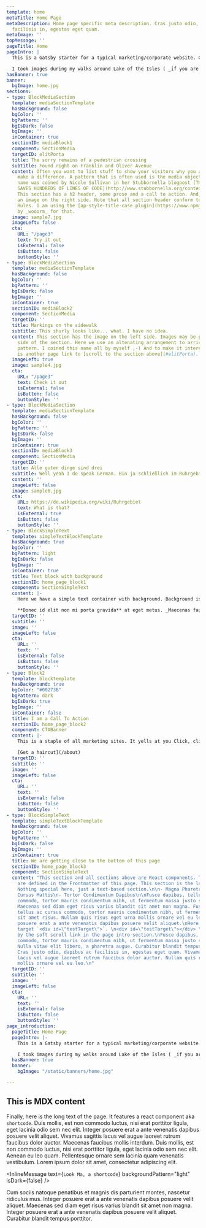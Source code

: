 ```yaml
---
template: home
metaTitle: Home Page
metaDescription: Home page specific meta description. Cras justo odio, dapibus ac
  facilisis in, egestas eget quam.
metaImage: ''
topMessage: ''
pageTitle: Home
pageIntro: |
  This is a Gatsby starter for a typical marketing/corporate website. Content is created with [MDX](https://www.gatsbyjs.org/docs/mdx/). It lets you write JSX embedded inside Markdown. It’s a great combination because it allows you to use Markdown’s terse syntax (such as # Heading) for your content and JSX for more advanced, or reusable components. This page is using several components and then at the bottom there is also some markdown body text.

  I took images during my walks around Lake of the Isles ( _if you are from Minneapolis you know where that is_ ) to provide some interesting visuals. This home page features a simple banner and startes with an introduction that features a somewhat larger font size, well, it is an intro after all. Inside this intro you'll find an [in-page link to a section below. Please click it.](#testTarget). Throughout the site smooth scrolling is implemented with [smooth-scroll](https://github.com/cferdinandi/smooth-scroll) a plugin by _cferdinandi_. I'd have liked to use `scroll-behavior: smooth;` which is browser native but Safari doesn't support it and a couple of polyfills didn't seem to work. Once you start scrolling a back-to-top link will appear in the lower right corner of the page, which will scroll the page back to... wait for it... the top of the page.
hasBanner: true
banner:
  bgImage: home.jpg
sections:
- type: BlockMediaSection
  template: mediaSectionTemplate
  hasBackground: false
  bgColor: ''
  bgPattern: ''
  bgIsDark: false
  bgImage: ''
  inContainer: true
  sectionID: mediaBlock1
  component: SectionMedia
  targetID: elitPorta
  title: The sorry remains of a pedestrian crossing
  subtitle: Found right on Franklin and Oliver Avenue
  content: Often you want to list stuff to show your visitors why you and your products
    make a difference. A pattern that is often used is the media object pattern. This
    name was coined by Nicole Sullivan in her Stubbornella blogpost [THE MEDIA OBJECT
    SAVES HUNDREDS OF LINES OF CODE](http://www.stubbornella.org/content/2010/06/25/the-media-object-saves-hundreds-of-lines-of-code/).
    This section has a h2 header, some prose and a call to action. And, of course,
    an image on the right side. Note that all section header conform to AP Style Capitalization
    Rules. I am using the [ap-style-title-case plugin](https://www.npmjs.com/package/ap-style-title-case)
    by _wooorm_ for that.
  image: sample7.jpg
  imageLeft: false
  cta:
    URL: "/page3"
    text: Try it out
    isExternal: false
    isButton: false
    buttonStyle: ''
- type: BlockMediaSection
  template: mediaSectionTemplate
  hasBackground: false
  bgColor: ''
  bgPattern: ''
  bgIsDark: false
  bgImage: ''
  inContainer: true
  sectionID: mediaBlock2
  component: SectionMedia
  targetID: ''
  title: Markings on the sidewalk
  subtitle: This shurly looks like... what. I have no idea.
  content: This section has the image on the left side. Images may be placed on either
    side of the section. Here we use an altenating arrangement to arrive at a ZigZag
    pattern. I coined this name all by myself ;-) And to make it interesting there
    is another page link to [scroll to the section above](#elitPorta).
  imageLeft: true
  image: sample4.jpg
  cta:
    URL: "/page3"
    text: Check it out
    isExternal: false
    isButton: false
    buttonStyle: ''
- type: BlockMediaSection
  template: mediaSectionTemplate
  hasBackground: false
  bgColor: ''
  bgPattern: ''
  bgIsDark: false
  bgImage: ''
  inContainer: true
  sectionID: mediaBlock3
  component: SectionMedia
  targetID: ''
  title: Alle guten dinge sind drei
  subtitle: Well yeah I do speak German. Bin ja schließlich im Ruhrgebiet geboren.
  content: ''
  imageLeft: false
  image: sample6.jpg
  cta:
    URL: https://de.wikipedia.org/wiki/Ruhrgebiet
    text: What is that?
    isExternal: true
    isButton: false
    buttonStyle: ''
- type: BlockSimpleText
  template: simpleTextBlockTemplate
  hasBackground: true
  bgColor: ''
  bgPattern: light
  bgIsDark: false
  bgImage: ''
  inContainer: true
  title: Text block with background
  sectionID: home_page_block1
  component: SectionSimpleText
  content: |-
    Here we have a simple text container with background. Background is courtesy of [Gradient Magic](https://www.gradientmagic.com/), a free gallery of fantastic and unique CSS gradients. Since we are using MDX to author content, this content may also include react components. In this website I am using this capability like Wordpress uses Shortcodes. An example is used down a couple of sections.

    **Donec id elit non mi porta gravida** at eget metus. _Maecenas faucibus mollis interdum_. Fusce dapibus, tellus ac cursus commodo, tortor mauris condimentum nibh, ut fermentum massa justo sit amet risus. Maecenas faucibus mollis interdum. Duis mollis, **est non commodo luctus**, nisi erat porttitor ligula, eget lacinia odio sem nec elit.
  targetID: ''
  subtitle: ''
  image: ''
  imageLeft: false
  cta:
    URL: ''
    text: ''
    isExternal: false
    isButton: false
    buttonStyle: ''
- type: Block2
  template: blocktemplate
  hasBackground: true
  bgColor: "#00273B"
  bgPattern: dark
  bgIsDark: true
  bgImage: ''
  inContainer: false
  title: I am a Call To Action
  sectionID: home_page_block2
  component: CTABanner
  content: |-
    This is a staple of all marketing sites. It yells at you Click, click, click ME. Can't miss this. _This is also an example of a full-width background._

    [Get a haircut](/about)
  targetID: ''
  subtitle: ''
  image: ''
  imageLeft: false
  cta:
    URL: ''
    text: ''
    isExternal: false
    isButton: false
    buttonStyle: ''
- type: BlockSimpleText
  template: simpleTextBlockTemplate
  hasBackground: false
  bgColor: ''
  bgPattern: ''
  bgIsDark: false
  bgImage: ''
  inContainer: true
  title: We are getting close to the bottom of this page
  sectionID: home_page_block3
  component: SectionSimpleText
  content: "This section and all sections above are React components. Their props
    are defined in the Frontmatter of this page. This section is the last one of these.
    Nothing special here, just a text-based section.\n\n- Magna Pharetra Tristique\n-
    Cursus Mattis\n- Tortor Condimentum Dapibus\n\nFusce dapibus, tellus ac cursus
    commodo, tortor mauris condimentum nibh, ut fermentum massa justo sit amet risus.
    Maecenas sed diam eget risus varius blandit sit amet non magna. Fusce dapibus,
    tellus ac cursus commodo, tortor mauris condimentum nibh, ut fermentum massa justo
    sit amet risus. Nullam quis risus eget urna mollis ornare vel eu leo. Integer
    posuere erat a ante venenatis dapibus posuere velit aliquet.\nHere is an inline
    target `<div id=\"testTarget\">`. \n<div id=\"testTarget\"></div> \nThis is targeted
    by the soft scroll link in the page intro section.\nFusce dapibus, tellus ac cursus
    commodo, tortor mauris condimentum nibh, ut fermentum massa justo sit amet risus.
    Nulla vitae elit libero, a pharetra augue. Curabitur blandit tempus porttitor.
    Cras justo odio, dapibus ac facilisis in, egestas eget quam. Vivamus sagittis
    lacus vel augue laoreet rutrum faucibus dolor auctor. Nullam quis risus eget urna
    mollis ornare vel eu leo.\n"
  targetID: ''
  subtitle: ''
  image: ''
  imageLeft: false
  cta:
    URL: ''
    text: ''
    isExternal: false
    isButton: false
    buttonStyle: ''
page_introduction:
  pageTitle: Home Page
  pageIntro: |-
    This is a Gatsby starter for a typical marketing/corporate website. Content is created with [MDX](https://www.gatsbyjs.org/docs/mdx/). It lets you write JSX embedded inside Markdown. It’s a great combination because it allows you to use Markdown’s terse syntax (such as # Heading) for your content and JSX for more advanced, or reusable components. This page is using several components and then at the bottom there is also some markdown body text.

    I took images during my walks around Lake of the Isles ( _if you are from Minneapolis you know where that is_ ) to provide some interesting visuals. This home page features a simple banner and startes with an introduction that features a somewhat larger font size, well, it is an intro after all. Inside this intro you'll find an [in-page link to a section below. Please click it.](http://localhost:8000/#testTarget). Throughout the site smooth scrolling is implemented with [smooth-scroll](https://github.com/cferdinandi/smooth-scroll) a plugin by _cferdinandi_. I'd have liked to use `scroll-behavior: smooth;` which is browser native but Safari doesn't support it and a couple of polyfills didn't seem to work. Once you start scrolling a back-to-top link will appear in the lower right corner of the page, which will scroll the page back to... wait for it... the top of the page.
  hasBanner: true
  banner:
    bgImage: "/static/banners/home.jpg"

---
```

## This is MDX content

Finally, here is the long text of the page. It features a react component aka `shortcode`. Duis mollis, est non commodo luctus, nisi erat porttitor ligula, eget lacinia odio sem nec elit. Integer posuere erat a ante venenatis dapibus posuere velit aliquet. Vivamus sagittis lacus vel augue laoreet rutrum faucibus dolor auctor. Maecenas faucibus mollis interdum. Duis mollis, est non commodo luctus, nisi erat porttitor ligula, eget lacinia odio sem nec elit. Aenean eu leo quam. Pellentesque ornare sem lacinia quam venenatis vestibulum. Lorem ipsum dolor sit amet, consectetur adipiscing elit.

<InlineMessage text={`Look Ma, a shortcode`} backgroundPattern="light" isDark={false} />

Cum sociis natoque penatibus et magnis dis parturient montes, nascetur ridiculus mus. Integer posuere erat a ante venenatis dapibus posuere velit aliquet. Maecenas sed diam eget risus varius blandit sit amet non magna. Integer posuere erat a ante venenatis dapibus posuere velit aliquet. Curabitur blandit tempus porttitor.